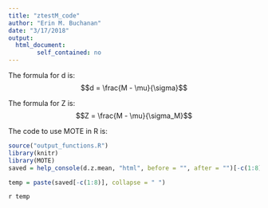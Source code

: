 ```yaml
---
title: "ztestM_code"
author: "Erin M. Buchanan"
date: "3/17/2018"
output: 
  html_document:
        self_contained: no
---
```


The formula for d is: $$d = \frac{M - \mu}{\sigma}$$

The formula for Z is: $$Z = \frac{M - \mu}{\sigma_M}$$

The code to use MOTE in R is: 

```r
source("output_functions.R")
library(knitr)
library(MOTE)
saved = help_console(d.z.mean, "html", before = "", after = "")[-c(1:8)]
```

```r
temp = paste(saved[-c(1:8)], collapse = " ")
```

`r temp`